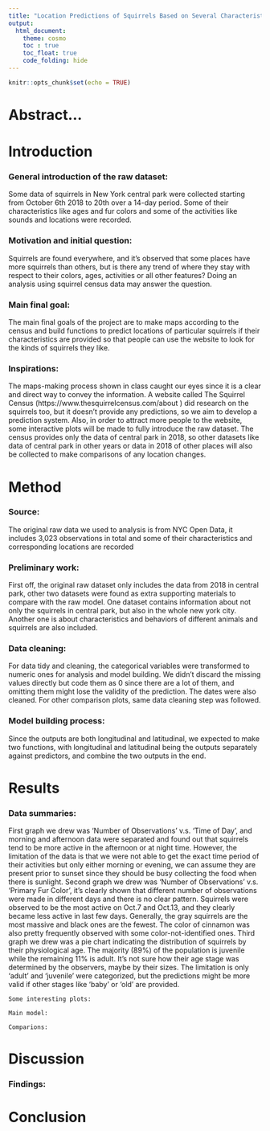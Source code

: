 ```yaml
---
title: "Location Predictions of Squirrels Based on Several Characteristics"
output:
  html_document:
    theme: cosmo
    toc : true
    toc_float: true
    code_folding: hide
---
```


```r
knitr::opts_chunk$set(echo = TRUE)
```


# Abstract...

# Introduction
   
### General introduction of the raw dataset:
Some data of squirrels in New York central park were collected starting from October 6th 2018 to 20th over a 14-day period. Some of their characteristics like ages and fur colors and some of the activities like sounds and locations were recorded. 
      
### Motivation and initial question: 
Squirrels are found everywhere, and it’s observed that some places have more squirrels than others, but is there any trend of where they stay with respect to their colors, ages, activities or all other features? Doing an analysis using squirrel census data may answer the question. 

### Main final goal:
The main final goals of the project are to make maps according to the census and build functions to predict locations of particular squirrels if their characteristics are provided so that people can use the website to look for the kinds of squirrels they like. 

### Inspirations:    
The maps-making process shown in class caught our eyes since it is a clear and direct way to convey the information. A website called The Squirrel Census (https://www.thesquirrelcensus.com/about ) did research on the squirrels too, but it doesn’t provide any predictions, so we aim to develop a prediction system. Also, in order to attract more people to the website, some interactive plots will be made to fully introduce the raw dataset. The census provides only the data of central park in 2018, so other datasets like data of central park in other years or data in 2018 of other places will also be collected to make comparisons of any location changes. 
 
# Method

### Source:
The original raw data we used to analysis is from NYC Open Data, it includes 3,023 observations in total and some of their characteristics and corresponding locations are recorded

### Preliminary work:
First off, the original raw dataset only includes the data from 2018 in central park, other two datasets were found as extra supporting materials to compare with the raw model. One dataset contains information about not only the squirrels in central park, but also in the whole new york city. Another one is about characteristics and behaviors of different animals and squirrels are also included. 

### Data cleaning:
For data tidy and cleaning, the categorical variables were transformed to numeric ones for analysis and model building. We didn't discard the missing values directly but code them as 0 since there are a lot of them, and omitting them might lose the validity of the prediction. The dates were also cleaned. For other comparison plots, same data cleaning step was followed.

### Model building process:
Since the outputs are both longitudinal and latitudinal, we expected to make two functions, with longitudinal and latitudinal being the outputs separately against predictors, and combine the two outputs in the end. 
 
# Results

### Data summaries:
First graph we drew was 'Number of Observations' v.s. 'Time of Day', and morning and afternoon data were separated and found out that squirrels tend to be more active in the afternoon or at night time. However, the limitation of the data is that we were not able to get the exact time period of their activities but only either morning or evening, we can assume they are present prior to sunset since they should be busy collecting the food when there is sunlight.
Second graph we drew was ‘Number of Observations’ v.s. 'Primary Fur Color', it's clearly shown that different number of observations were made in different days and there is no clear pattern. Squirrels were observed to be the most active on Oct.7 and Oct.13, and they clearly became less active in last few days. Generally, the gray squirrels are the most massive and black ones are the fewest. The color of cinnamon was also pretty frequently observed with some color-not-identified ones.
Third graph we drew was a pie chart indicating the distribution of squirrels by their physiological age. The majority (89%) of the population is juvenile while the remaining 11% is adult. It's not sure how their age stage was determined by the observers, maybe by their sizes. The limitation is only 'adult' and 'juvenile' were categorized, but the predictions might be more valid if other stages like 'baby' or 'old' are provided.
    
    Some interesting plots:
    
    Main model:
    
    Comparions:
    
    

# Discussion

### Findings:

# Conclusion

